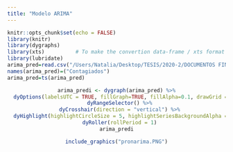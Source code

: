 ```yaml
---
title: "Modelo ARIMA"
---
```

```r
knitr::opts_chunk$set(echo = FALSE)
library(knitr)
library(dygraphs)
library(xts)          # To make the convertion data-frame / xts format
library(lubridate)
arima_pred=read.csv("/Users/Natalia/Desktop/TESIS/2020-2/DOCUMENTOS FINAL TESIS/arima_est.csv") 
names(arima_pred)=("Contagiados")
arima_pred=ts(arima_pred)
```

<center>
```r
arima_predi <- dygraph(arima_pred) %>%
  dyOptions(labelsUTC = TRUE, fillGraph=TRUE, fillAlpha=0.1, drawGrid = FALSE, colors="#D8AE5A") %>%
  dyRangeSelector() %>%
  dyCrosshair(direction = "vertical") %>%
  dyHighlight(highlightCircleSize = 5, highlightSeriesBackgroundAlpha = 0.2, hideOnMouseOut = FALSE)  %>%
  dyRoller(rollPeriod = 1)
arima_predi
```

```r
include_graphics("pronarima.PNG")
```
</center>
